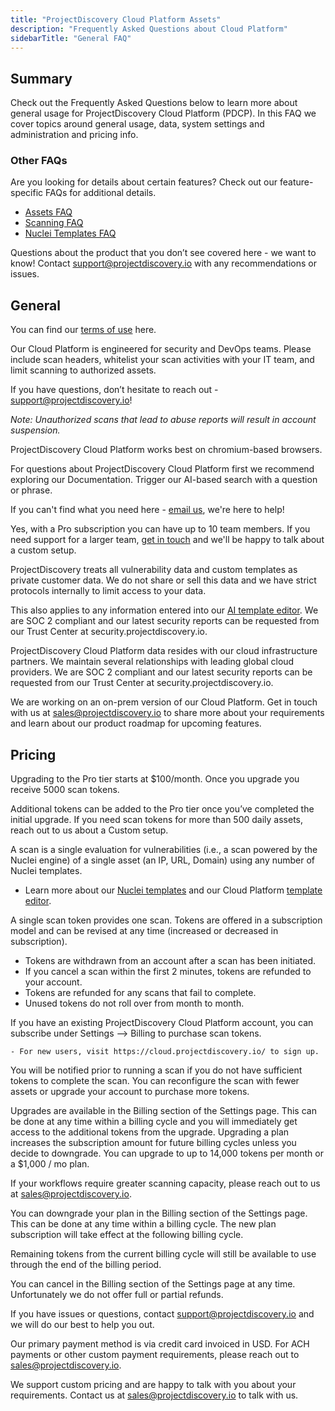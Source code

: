 ```yaml
---
title: "ProjectDiscovery Cloud Platform Assets"
description: "Frequently Asked Questions about Cloud Platform"
sidebarTitle: "General FAQ"
---
```

## Summary 
Check out the Frequently Asked Questions below to learn more about general usage for ProjectDiscovery Cloud Platform (PDCP). In this FAQ
we cover topics around general usage, data, system settings and administration and pricing info. 

### Other FAQs
Are you looking for details about certain features? Check out our feature-specific FAQs for additional details. 

 - [Assets FAQ](cloud/assets/overview#faq)
 - [Scanning FAQ](/cloud/scanning/overview#faq)
 - [Nuclei Templates FAQ](/cloud/editor/faq)

 Questions about the product that you don’t see covered here - we want to know! 
 Contact support@projectdiscovery.io with any recommendations or issues.

## General 

<AccordionGroup>

 <Accordion title="Where can I find the terms/user agreement?">

You can find our [terms of use](https://projectdiscovery.io/terms) here. 

</Accordion>

<Accordion title="Are there use cases that are prohibited?">

Our Cloud Platform is engineered for security and DevOps teams. Please include scan headers, whitelist your scan activities with your IT team, and limit scanning to authorized assets.

If you have questions, don’t hesitate to reach out - support@projectdiscovery.io!

*Note: Unauthorized scans that lead to abuse reports will result in account suspension.*

</Accordion>

<Accordion title="What browsers are supported?">

ProjectDiscovery Cloud Platform works best on chromium-based browsers. 

</Accordion>

<Accordion title="How do I get support?">

For questions about ProjectDiscovery Cloud Platform first we recommend exploring our Documentation. Trigger our AI-based search with a question or phrase.

If you can't find what you need here - [email us](mailto:support@projectdiscovery.io), we're here to help!
</Accordion>

<Accordion title="Can I add my team to my environment?">

Yes, with a Pro subscription you can have up to 10 team members. If you need support for a larger team, [get in touch](mailto:sales@projectdiscovery.io) and we'll be happy to talk about a custom setup. 

</Accordion>

<Accordion title="What does ProjectDiscovery do with my vulnerability data?">

ProjectDiscovery treats all vulnerability data and custom templates as private customer data. We do not share or sell this data and we have strict protocols internally to limit access to your data. 

This also applies to any information entered into our [AI template editor](/cloud/editor/overview). We are SOC 2 compliant and our latest security reports can be requested from our Trust Center at security.projectdiscovery.io. 

</Accordion>

<Accordion title="Where does ProjectDiscovery Cloud Platform data reside?">

ProjectDiscovery Cloud Platform data resides with our cloud infrastructure partners. We maintain several relationships with leading global cloud providers. 
We are SOC 2 compliant and our latest security reports can be requested from our Trust Center at security.projectdiscovery.io. 

</Accordion>

<Accordion title="Can I self-host ProjectDiscovery Cloud Platform?">

We are working on an on-prem version of our Cloud Platform. Get in touch with us at sales@projectdiscovery.io to share more about your requirements and learn about our product roadmap for upcoming features. 

</Accordion>

</AccordionGroup>

## Pricing 

<AccordionGroup>

<Accordion title="What happens when I upgrade to Pro?">

Upgrading to the Pro tier starts at $100/month. Once you upgrade you receive 5000 scan tokens. 

Additional tokens can be added to the Pro tier once you’ve completed the initial upgrade. If you need scan tokens for more than 500 daily assets, reach out to us about a Custom setup.

</Accordion>

 <Accordion title="What is a scan?">

 A scan is a single evaluation for vulnerabilities (i.e., a scan powered by the Nuclei engine) of a single asset (an IP, URL, Domain) using any number of Nuclei templates.

  - Learn more about our [Nuclei templates](/templates/introduction) and our Cloud Platform [template editor](/cloud/editor/overview).

 </Accordion>

<Accordion title="How do scan tokens work?">

 A single scan token provides one scan. Tokens are offered in a subscription model and can be revised at any time (increased or decreased in subscription). 

 - Tokens are withdrawn from an account after a scan has been initiated. 
 - If you cancel a scan within the first 2 minutes, tokens are refunded to your account.
 - Tokens are refunded for any scans that fail to complete.  
 - Unused tokens do not roll over from month to month.

 </Accordion>

 <Accordion title="How do I subscribe to PDCP?">

 If you have an existing ProjectDiscovery Cloud Platform account, you can subscribe under Settings --> Billing to purchase scan tokens.

    - For new users, visit https://cloud.projectdiscovery.io/ to sign up. 

 </Accordion>

 <Accordion title="What happens if I reach my scan limit?">
 You will be notified prior to running a scan if you do not have sufficient tokens to complete the scan. You can reconfigure the scan with fewer assets or upgrade your account to purchase more tokens.

 </Accordion>

 <Accordion title="How do I upgrade my plan to get more tokens?">

 Upgrades are available in the Billing section of the Settings page. This can be done at any time within a billing cycle and you will immediately get access to the additional tokens from the upgrade. Upgrading a plan increases the subscription amount for future billing cycles unless you decide to downgrade. 
 You can upgrade to up to 14,000 tokens per month or a $1,000 / mo plan. 

 If your workflows require greater scanning capacity, please reach out to us at sales@projectdiscovery.io.

 </Accordion>

 <Accordion title="How do I downgrade my plan?">
 You can downgrade your plan in the Billing section of the Settings page. This can be done at any time within a billing cycle. The new plan subscription will take effect at the following billing cycle. 

 Remaining tokens from the current billing cycle will still be available to use through the end of the billing period.

 </Accordion>

 <Accordion title="How do I cancel my subscription? Can I get a refund?">

 You can cancel in the Billing section of the Settings page at any time. Unfortunately we do not offer full or partial refunds. 

 If you have issues or questions, contact support@projectdiscovery.io and we will do our best to help you out. 
 </Accordion>

 <Accordion title="What form of payment do you accept?">

 Our primary payment method is via credit card invoiced in USD. For ACH payments or other custom payment requirements, please reach out to sales@projectdiscovery.io.

 </Accordion>

 <Accordion title="Do you have special pricing for open source projects or non-profits?">

 We support custom pricing and are happy to talk with you about your requirements. 
 Contact us at sales@projectdiscovery.io to talk with us. 
 </Accordion>

</AccordionGroup>



 
